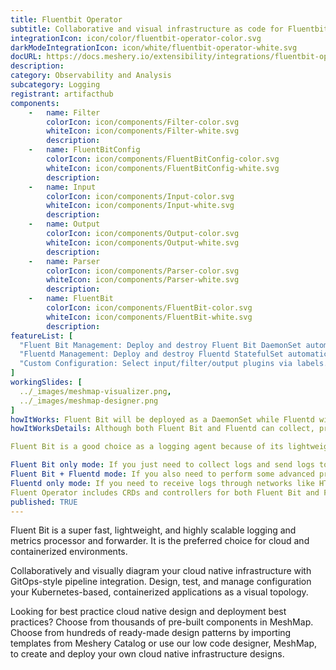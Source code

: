 ```yaml
---
title: Fluentbit Operator
subtitle: Collaborative and visual infrastructure as code for Fluentbit Operator
integrationIcon: icon/color/fluentbit-operator-color.svg
darkModeIntegrationIcon: icon/white/fluentbit-operator-white.svg
docURL: https://docs.meshery.io/extensibility/integrations/fluentbit-operator
description: 
category: Observability and Analysis
subcategory: Logging
registrant: artifacthub
components: 
	-	name: Filter
		colorIcon: icon/components/Filter-color.svg
		whiteIcon: icon/components/Filter-white.svg
		description: 
	-	name: FluentBitConfig
		colorIcon: icon/components/FluentBitConfig-color.svg
		whiteIcon: icon/components/FluentBitConfig-white.svg
		description: 
	-	name: Input
		colorIcon: icon/components/Input-color.svg
		whiteIcon: icon/components/Input-white.svg
		description: 
	-	name: Output
		colorIcon: icon/components/Output-color.svg
		whiteIcon: icon/components/Output-white.svg
		description: 
	-	name: Parser
		colorIcon: icon/components/Parser-color.svg
		whiteIcon: icon/components/Parser-white.svg
		description: 
	-	name: FluentBit
		colorIcon: icon/components/FluentBit-color.svg
		whiteIcon: icon/components/FluentBit-white.svg
		description: 
featureList: [
  "Fluent Bit Management: Deploy and destroy Fluent Bit DaemonSet automatically.",
  "Fluentd Management: Deploy and destroy Fluentd StatefulSet automatically.",
  "Custom Configuration: Select input/filter/output plugins via labels."
]
workingSlides: [
  ../_images/meshmap-visualizer.png,
  ../_images/meshmap-designer.png
]
howItWorks: Fluent Bit will be deployed as a DaemonSet while Fluentd will be deployed as a StatefulSet. 
howItWorksDetails: Although both Fluent Bit and Fluentd can collect, process(parse and filter) and then forward log to the final destinations, still they have strengths in different aspects.

Fluent Bit is a good choice as a logging agent because of its lightweight and efficiency, while Fluentd is more powerful to perform advanced processing on logs because of its rich plugins.

Fluent Bit only mode: If you just need to collect logs and send logs to the final destinations, all you need is Fluent Bit.
Fluent Bit + Fluentd mode: If you also need to perform some advanced processing on the logs collected or send to more sinks, then you also need Fluentd.
Fluentd only mode: If you need to receive logs through networks like HTTP or Syslog and then process and send the log to the final sinks, you only need Fluentd.
Fluent Operator includes CRDs and controllers for both Fluent Bit and Fluentd which allows you to config your log processing pipelines in the 3 modes mentioned above as you wish.
published: TRUE
---
```

<p>
Fluent Bit is a super fast, lightweight, and highly scalable logging and metrics processor and forwarder. It is the preferred choice for cloud and containerized environments.
</p>
<p>
    Collaboratively and visually diagram your cloud native infrastructure with GitOps-style pipeline integration. Design, test, and manage configuration your Kubernetes-based, containerized applications as a visual topology.
</p>
<p>
    Looking for best practice cloud native design and deployment best practices? Choose from thousands of pre-built components in MeshMap. Choose from hundreds of ready-made design patterns by importing templates from Meshery Catalog or use our low code designer, MeshMap, to create and deploy your own cloud native infrastructure designs.
</p>
